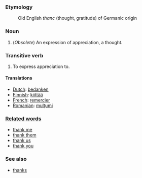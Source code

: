 ===Etymology===
:Old English ''thanc'' (thought, gratitude) of Germanic origin

===Noun===

# (''Obsolete'') An expression of appreciation, a thought.

===Transitive verb===

# To express appreciation to.

====Translations====
*[[Dutch]]: [[bedanken]]
*[[Finnish]]: [[kiittää]]
*[[French]]: [[remercier]]
*[[Romanian]]: [[mulţumi]]
===[[Related words]]===
*[[thank me]]
*[[thank them]]
*[[thank us]]
*[[thank you]]
===See also===
*[[thanks]]